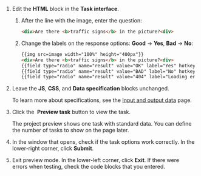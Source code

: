 1. Edit the **HTML** block in the **Task interface**.

    1. After the line with the image, enter the question:

        ```html
        <div>Are there <b>traffic signs</b> in the picture?<div>
        ```

    1. Change the labels on the response options: **Good** → **Yes**, **Bad** → **No**:

        ```html
        {{img src=image width="100%" height="400px"}}
        <div>Are there <b>traffic signs</b> in the picture?<div>
        {{field type="radio" name="result" value="OK" label="Yes" hotkey="1"}}
        {{field type="radio" name="result" value="BAD" label="No" hotkey="2"}}
        {{field type="radio" name="result" value="404" label="Loading error" hotkey="3"}}
        ```

1. Leave the **JS**, **CSS**, and **Data specification** blocks unchanged.

    To learn more about specifications, see the [Input and output data](/docs/guide/incoming) page.

1. Click the <img src="https://tlk-infra-front.azureedge.net/portal-static/uploaded/images/1675425176321/1675425176321_original_svg.svg" alt="" /> **Preview task** button to view the task.

    <Note mode="note" title="Note">

    The project preview shows one task with standard data. You can define the number of tasks to show on the page later.

    </Note>

1. In the window that opens, check if the task options work correctly. In the lower-right corner, click **Submit**.

1. Exit preview mode. In the lower-left corner, click **Exit**. If there were errors when testing, check the code blocks that you entered.
